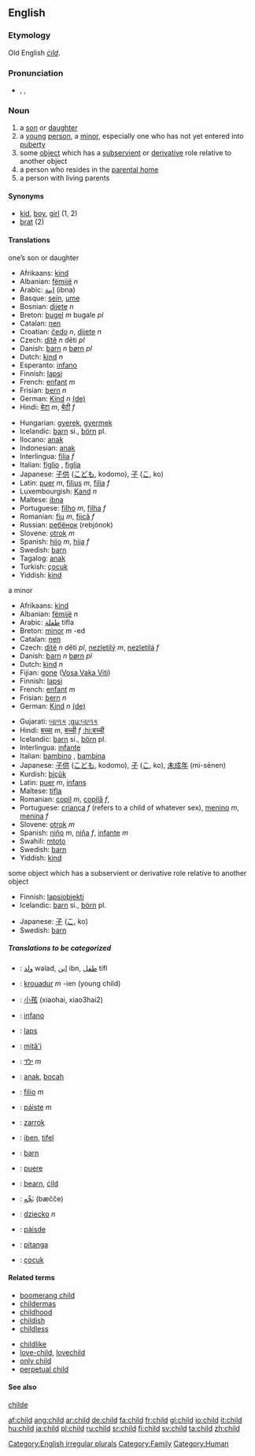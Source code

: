 ==English==

===Etymology===
Old English ''[[cild|ċild]]''.

===Pronunciation===
*{{AHD|chīld}}, {{IPA|/ʧaɪld/}}, {{SAMPA|/tSaIld/}}

===Noun===
[[Category:English irregular plurals]]
{{en-noun2|'''child'''|'''[[children]]'''; '''[[childer]]''' (obsolete); '''[[childrens]]''' (nonstandard)}}

# a [[son]] or [[daughter]]
# a [[young]] [[person]], a [[minor]], especially one who has not yet entered into [[puberty]]
#some [[object]] which has a [[subservient]] or [[derivative]] role relative to another object
# a person who resides in the [[parental home]]
# a person with living parents

====Synonyms====
*[[kid]], [[boy]], [[girl]] (1, 2)
*[[brat]] (2)

====Translations====
;one’s son or daughter
{{top}}
*Afrikaans: [[kind]]
*Albanian: [[fëmijë]] ''n''
*Arabic: [[ابنة]] (ibna)
*Basque: [[sein]], [[ume]]
*Bosnian: [[dijete]] ''n''
*Breton: [[bugel]] ''m'' bugale ''pl''
*Catalan: [[nen]]
*Croatian: [[čedo]] ''n'', [[dijete]] ''n''
*Czech: [[dítě]] ''n'' děti ''pl''
*Danish: [[barn]] ''n'' [[børn]] ''pl''
*Dutch: [[kind]] ''n''
*Esperanto: [[infano]]
*Finnish: [[lapsi]]
*French: [[enfant]] ''m''
*Frisian: [[bern]] ''n''
*German: [[Kind]] ''n'' [[:de:Kind|(de)]]
*Hindi: [[बेटा]] ''m'', [[बेटी]] ''f''<!--ref Oxford Hindi-Eng Dict.-->
{{mid}}
*Hungarian: [[gyerek]], [[gyermek]]
*Icelandic: [[barn]] si., [[börn]] pl.
*Ilocano: [[anak]]
*Indonesian: [[anak]]
*Interlingua: [[filia]] ''f''
*Italian: [[figlio]] {{m}}, [[figlia]] {{f}}
*Japanese: [[子供]] ([[こども]], kodomo), [[子]] ([[こ]], ko)
*Latin: [[puer]] ''m'', [[filius]] ''m'', [[filia]] ''f''
*Luxembourgish: [[Kand]] ''n''
*Maltese: [[ibna]]
*Portuguese: [[filho]] ''m'', [[filha]] ''f''
*Romanian: [[fiu]] ''m'', [[fiică]] ''f''
*Russian: [[ребёнок]] (rebjónok) {{m}}
*Slovene: [[otrok]] ''m''
*Spanish: [[hijo]] ''m'', [[hija]] ''f''
*Swedish: [[barn]]
*Tagalog: [[anak]]
*Turkish: [[çocuk]]
*Yiddish: [[kind]]
{{bottom}}

;a minor
{{top}}
*Afrikaans: [[kind]]
*Albanian: [[fëmijë]] ''n''
*Arabic: [[طفلة]] tifla
*Breton: [[minor]] ''m'' -ed
*Catalan: [[nen]]
*Czech: [[dítě]] ''n'' děti ''pl'', [[nezletilý]] ''m'', [[nezletilá]] ''f''
*Danish: [[barn]] ''n'' [[børn]] ''pl''
*Dutch: [[kind]] ''n''
*Fijian: [[gone]] ([[:fj:gone|Vosa Vaka Viti]])
*Finnish: [[lapsi]]
*French: [[enfant]] ''m''
*Frisian: [[bern]] ''n''
*German: [[Kind]] ''n'' [[:de:Kind|(de)]]
{{mid}}
*Gujarati: [[બાળક]] [[:gu:બાળક]]
*Hindi: [[बच्चा]] ''m'', [[बच्ची]] ''f'' [[:hi:बच्ची]]<!--ref Oxford Hindi-Eng Dict.-->
*Icelandic: [[barn]] si., [[börn]] pl.
*Interlingua: [[infante]]
*Italian: [[bambino]] {{m}}, [[bambina]] {{f}}
*Japanese: [[子供]] ([[こども]], kodomo), [[子]] ([[こ]], ko), [[未成年]] (mi-sēnen)
*Kurdish: [[biçûk]]
*Latin: [[puer]] ''m'', [[infans]]
*Maltese: [[tifla]]
*Romanian: [[copil]] ''m'', [[copilă]] ''f'',
*Portuguese: [[criança]] ''f'' (refers to a child of whatever sex), [[menino]] ''m'', [[menina]] ''f''
*Slovene: [[otrok]] ''m''
*Spanish: [[niño]] ''m'', [[niña]] ''f'', [[infante]] ''m''
*Swahili: [[mtoto]]
*Swedish: [[barn]]
*Yiddish: [[kind]]
{{bottom}}

;some object which has a subservient or derivative role relative to another object
{{top}}
*Finnish: [[lapsiobjekti]]
*Icelandic: [[barn]] si., [[börn]] pl.
{{mid}}
*Japanese: [[子]] ([[こ]], ko)
*Swedish: [[barn]]
{{bottom}}

<!--;a person who resides in the parental home
{{top}}
*Icelandic: [[barn]] si., [[börn]] pl.
{{mid}}
{{bottom}}

;a person with living parents
{{top}}
*Icelandic: [[barn]] si., [[börn]] pl.
{{mid}}
{{bottom}}
-->
=====Translations to be categorized=====
{{checktrans}}

*{{ttbc|Arabic}}: [[ولد]] walad, [[ابن]] ibn, [[طفل]] tifl
*{{ttbc|Breton}}: [[krouadur]] ''m'' -ien (young child)
*{{ttbc|Chinese}}: [[小孩]] (xiaohai, xiao3hai2)
*{{ttbc|Esperanto}}: [[infano]]
*{{ttbc|Estonian}}: [[laps]]
*{{ttbc|Guaraní}}: [[mitã'i]]
*{{ttbc|Hebrew}}: [[ילד]] ''m''
*{{ttbc|Indonesian}}: [[anak]], [[bocah]]
*{{ttbc|Interlingua}}: [[filio]] ''m''
*{{ttbc|Irish}}: [[páiste]] ''m''
*{{ttbc|Kurdish}}: [[zarrok]]
*{{ttbc|Maltese}}: [[iben]], [[tifel]]
*{{ttbc|Norwegian}}: [[barn]]
*{{ttbc|Novial}}: [[puere]]
*{{ttbc|Old English}}: [[bearn]], [[cild|ċild]]
*{{ttbc|Persian}}: [[بَچِّه]] (bæčče)
*{{ttbc|Polish}}: [[dziecko]] ''n''
*{{ttbc|Scottish Gaelic}}: [[pàisde]]
*{{ttbc|Tupinambá}}: [[pitanga]]
*{{ttbc|Turkish}}: [[çocuk]]

====Related terms====
{{top}}
*[[boomerang child]]
*[[childermas]]
*[[childhood]]
*[[childish]]
*[[childless]]
{{mid}}
*[[childlike]]
*[[love-child]], [[lovechild]]
*[[only child]]
*[[perpetual child]]
{{bottom}}

====See also====
[[childe]]

[[Category:Family]]
[[Category:Human]]

[[af:child]]
[[ang:child]]
[[ar:child]]
[[de:child]]
[[fa:child]]
[[fr:child]]
[[gl:child]]
[[io:child]]
[[it:child]]
[[hu:child]]
[[ja:child]]
[[pl:child]]
[[ru:child]]
[[sr:child]]
[[fi:child]]
[[sv:child]]
[[ta:child]]
[[zh:child]]